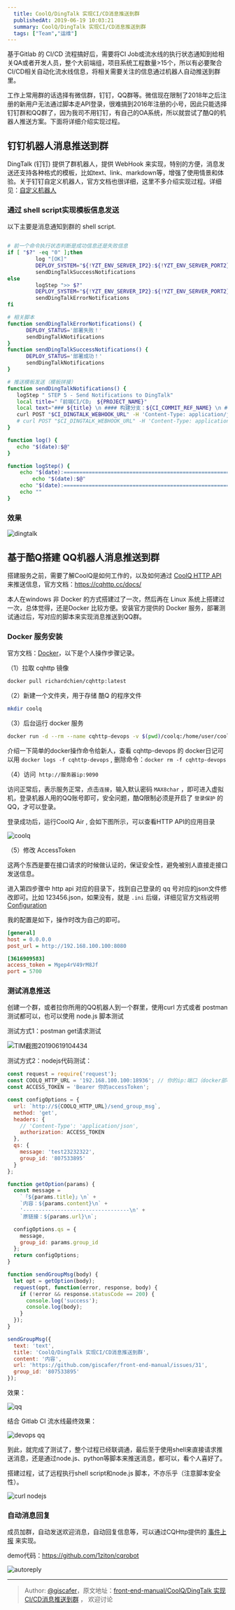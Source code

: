 ```yaml
---
  title: CoolQ/DingTalk 实现CI/CD消息推送到群
  publishedAt: 2019-06-19 10:03:21
  summary: CoolQ/DingTalk 实现CI/CD消息推送到群
  tags: ["Team","运维"]
---
```


基于Gitlab 的 CI/CD 流程搞好后，需要将CI Job或流水线的执行状态通知到给相关QA或者开发人员，整个大前端组，项目系统工程数量>15个，所以有必要聚合CI/CD相关自动化流水线信息，将相关需要关注的信息通过机器人自动推送到群里。

工作上常用群的话选择有微信群，钉钉，QQ群等。微信现在限制了2018年之后注册的新用户无法通过脚本走API登录，很难搞到2016年注册的小号，因此只能选择钉钉群和QQ群了，因为我司不用钉钉，有自己的OA系统，所以就尝试了酷Q的机器人推送方案。下面将详细介绍实现过程。

## 钉钉机器人消息推送到群

DingTalk (钉钉) 提供了群机器人，提供 WebHook 来实现，特别的方便，消息发送还支持各种格式的模板，比如text、link、markdown等，增强了使用情景和体验。关于钉钉自定义机器人，官方文档也很详细，这里不多介绍实现过程。详细见：[自定义机器人](https://open-doc.dingtalk.com/microapp/serverapi2/qf2nxq)

### 通过 shell script实现模板信息发送

以下主要是消息通知到群的 shell script.

```bash

# 前一个命令执行状态判断是成功信息还是失败信息
if [ "$?" -eq "0" ];then
         log "[OK]"
         DEPLOY_SYSTEM="${!YZT_ENV_SERVER_IP2}:${!YZT_ENV_SERVER_PORT2}"
         sendDingTalkSuccessNotifications
else
         logStep ">> $?"
         DEPLOY_SYSTEM="${!YZT_ENV_SERVER_IP2}:${!YZT_ENV_SERVER_PORT2}"
         sendDingTalkErrorNotifications
fi

# 相关脚本
function sendDingTalkErrorNotifications() {
      DEPLOY_STATUS='部署失败！'
      sendDingTalkNotifications
}
function sendDingTalkSuccessNotifications() {
      DEPLOY_STATUS='部署成功！'
      sendDingTalkNotifications
}

# 推送模板发送（模板拼接）
function sendDingTalkNotifications() {
   logStep " STEP 5 - Send Notifications to DingTalk"
   local title="「前端CI/CD」 ${PROJECT_NAME}"
   local text="### ${title} \n #### 构建分支：${CI_COMMIT_REF_NAME} \n #### 构建状态：${DEPLOY_STATUS}\n #### 部署主机：${DEPLOY_SYSTEM} \n #### 提交者：${GITLAB_USER_EMAIL} \n\n\n ##### [流水线 Pipeline #${CI_PIPELINE_ID}](${CI_PROJECT_URL}/pipelines/${CI_PIPELINE_ID}) \n"
   curl POST "$CI_DINGTALK_WEBHOOK_URL" -H 'Content-Type: application/json' -d "{\"msgtype\": \"markdown\",\"markdown\": {\"title\":\"$title\",\"text\": \"$text\"}}"
   # curl POST "$CI_DINGTALK_WEBHOOK_URL" -H 'Content-Type: application/json' -d '{ "msgtype": "markdown", "markdown": {"title":"CI/CD cmp-web","text": "##### 构建分支：test \n Pipelines状态：成功\n ######## [流水线Pipeline #3181](http://git.1ziton.com/front-end/cmp-web/pipelines/3181) \n"}}'
}

function log() {
   echo "$(date):$@"
}

function logStep() {
	echo "$(date):====================================================================================="
        echo "$(date):$@"
	echo "$(date):====================================================================================="
	echo ""
}

```
### 效果

![dingtalk](https://user-images.githubusercontent.com/8676711/59731331-38e87500-9278-11e9-8ce4-f509e07f68e7.png)


## 基于酷Q搭建 QQ机器人消息推送到群

搭建服务之前，需要了解CoolQ是如何工作的，以及如何通过 [CoolQ HTTP API](https://github.com/richardchien/coolq-http-api) 来推送信息，官方文档：https://cqhttp.cc/docs/

本人在windows 非 Docker 的方式搭建过了一次，然后再在 Linux 系统上搭建过一次，总体觉得，还是Docker 比较方便。安装官方提供的 Docker 服务，部署测试通过后，写对应的脚本来实现消息推送到QQ群。

### Docker 服务安装

官方文档：[Docker](https://cqhttp.cc/docs/4.10/#/Docker)，以下是个人操作步骤记录。

（1）拉取 cqhttp 镜像

```bash
docker pull richardchien/cqhttp:latest
```
（2）新建一个文件夹，用于存储 酷Q 的程序文件

```bash
mkdir coolq  
```
（3）后台运行 docker 服务

```bash
docker run -d --rm --name cqhttp-devops -v $(pwd)/coolq:/home/user/coolq -p 9000:9000 -p 18936:5700 -e COOLQ_ACCOUNT=你要登录的QQ号码 -e CQHTTP_POST_URL=http://你的服务器ip:8080 -e CQHTTP_SERVE_DATA_FILES=yes richardchien/cqhttp:latest
```

介绍一下简单的docker操作命令给新人，查看 cqhttp-devops 的 docker日记可以用 `docker logs -f cqhttp-devops` , 删除命令：`docker rm -f cqhttp-devops`

（4）访问` http://服务器ip:9090`

访问正常后，表示服务正常，点击`连接`，输入默认密码 `MAX8char` ，即可进入虚拟机，登录机器人用的QQ账号即可，安全问题，酷Q限制必须是开启了 `登录保护` 的QQ，才可以登录。

登录成功后，运行CoolQ Air , 会如下图所示，可以查看HTTP API的应用目录

![coolq](https://user-images.githubusercontent.com/8676711/59732595-8c10f680-927d-11e9-9232-8b8c53fdb048.png)

（5）修改 AccessToken

这两个东西是要在接口请求的时候做认证的，保证安全性，避免被别人直接走接口发送信息。

进入第四步骤中 http api 对应的目录下，找到自己登录的 qq 号对应的json文件修改即可。比如 123456.json，如果没有，就是 `.ini` 后缀，详细见官方文档说明 [Configuration](https://cqhttp.cc/docs/4.10/#/Configuration)

我的配置是如下，操作时改为自己的即可。
```ini
[general]
host = 0.0.0.0
post_url = http://192.168.100.100:8080

[3616909583]
access_token = Mgep4rV49rM8Jf
port = 5700

```

### 测试消息推送

创建一个群，或者拉你所用的QQ机器人到一个群里，使用curl 方式或者 postman 测试都可以，也可以使用 node.js 脚本测试

测试方式1：postman get请求测试

![TIM截图20190619104434](https://user-images.githubusercontent.com/8676711/59733160-82888e00-927f-11e9-93b3-eb8547056633.png)


测试方式2：nodejs代码测试：
```js
const request = require('request');
const COOLQ_HTTP_URL = '192.168.100.100:18936'; // 你的ip:端口（docker部署运行时设置好的）
const ACCESS_TOKEN = 'Bearer 你的accessToken';

const configOptions = {
  url: `http://${COOLQ_HTTP_URL}/send_group_msg`,
  method: 'get',
  headers: {
    // 'Content-Type': 'application/json',
    authorization: ACCESS_TOKEN 
  },
  qs: {
    message: 'test23232322',
    group_id: '807533895'
  }
};

function getOption(params) {
  const message =
    `「${params.title}」\n` +
    `内容：${params.content}\n` +
    '----------------------------------\n' +
    `原链接：${params.url}\n`;

  configOptions.qs = {
    message,
    group_id: params.group_id
  };
  return configOptions;
}

function sendGroupMsg(body) {
  let opt = getOption(body);
  request(opt, function(error, response, body) {
    if (!error && response.statusCode == 200) {
      console.log('success');
      console.log(body);
    }
  });
}

sendGroupMsg({
  text: 'text',
  title: 'CoolQ/DingTalk 实现CI/CD消息推送到群',
  content: '内容',
  url: 'https://github.com/giscafer/front-end-manual/issues/31',
  group_id: '807533895'
});


```

效果：

![qq](https://user-images.githubusercontent.com/8676711/59733507-b0ba9d80-9280-11e9-98ce-3c6cd290683e.png)

结合 Gitlab CI 流水线最终效果：

![devops qq](https://user-images.githubusercontent.com/8676711/59745480-787a8580-92a7-11e9-854b-b124967d661d.png)


到此，就完成了测试了，整个过程已经联调通，最后至于使用shell来直接请求推送消息，还是通过node.js、python等脚本来推送消息，都可以，看个人喜好了。

搭建过程，试了远程执行shell script和node.js 脚本，不亦乐乎（注意脚本安全性）。

![curl nodejs](https://user-images.githubusercontent.com/8676711/59735883-09daff00-928a-11e9-846d-c1575839c13d.png)

### 自动消息回复

成员加群，自动发送欢迎消息，自动回复信息等，可以通过CQHttp提供的 [事件上报](https://richardchien.gitee.io/coolq-http-api/docs/4.10/#/Post) 来实现。

demo代码：https://github.com/1ziton/cqrobot

![autoreply](https://user-images.githubusercontent.com/8676711/59826919-f4d59d00-9369-11e9-9755-ac0b5c794064.png)


---

> Author: [@giscafer](https://github.com/giscafer)，原文地址：[front-end-manual/CoolQ/DingTalk 实现CI/CD消息推送到群](https://github.com/giscafer/front-end-manual/issues/31) ，
> 欢迎讨论



